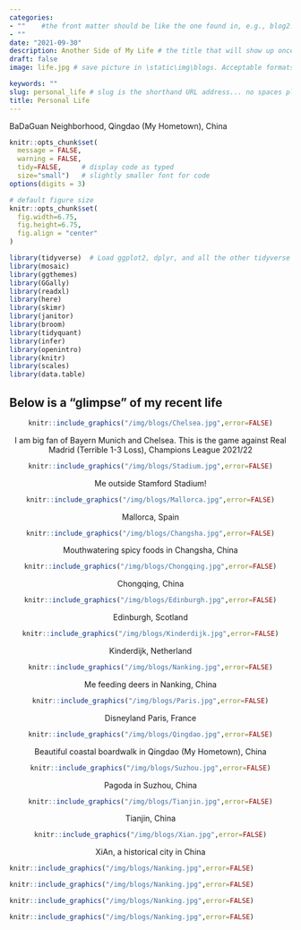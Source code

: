 ```yaml
---
categories:  
- ""    #the front matter should be like the one found in, e.g., blog2.md. It cannot be like the normal Rmd we used
- ""
date: "2021-09-30"
description: Another Side of My Life # the title that will show up once someone gets to this page
draft: false
image: life.jpg # save picture in \static\img\blogs. Acceptable formats= jpg, jpeg, or png . Your iPhone pics wont work

keywords: ""
slug: personal_life # slug is the shorthand URL address... no spaces plz
title: Personal Life
---
```

BaDaGuan Neighborhood, Qingdao (My Hometown), China


```r
knitr::opts_chunk$set(
  message = FALSE, 
  warning = FALSE, 
  tidy=FALSE,     # display code as typed
  size="small")   # slightly smaller font for code
options(digits = 3)

# default figure size
knitr::opts_chunk$set(
  fig.width=6.75, 
  fig.height=6.75,
  fig.align = "center"
)
```

```r
library(tidyverse)  # Load ggplot2, dplyr, and all the other tidyverse packages
library(mosaic)
library(ggthemes)
library(GGally)
library(readxl)
library(here)
library(skimr)
library(janitor)
library(broom)
library(tidyquant)
library(infer)
library(openintro)
library(knitr)
library(scales)                         
library(data.table)  
```


## Below is a "glimpse" of my recent life
<center>

```r
knitr::include_graphics("/img/blogs/Chelsea.jpg",error=FALSE)
```
I am big fan of Bayern Munich and Chelsea. 
This is the game against Real Madrid (Terrible 1-3 Loss), Champions League 2021/22

```r
knitr::include_graphics("/img/blogs/Stadium.jpg",error=FALSE)
```
Me outside Stamford Stadium! 

```r
knitr::include_graphics("/img/blogs/Mallorca.jpg",error=FALSE)
```
Mallorca, Spain

```r
knitr::include_graphics("/img/blogs/Changsha.jpg",error=FALSE)
```
Mouthwatering spicy foods in Changsha, China

```r
knitr::include_graphics("/img/blogs/Chongqing.jpg",error=FALSE)
```
Chongqing, China

```r
knitr::include_graphics("/img/blogs/Edinburgh.jpg",error=FALSE)
```
Edinburgh, Scotland

```r
knitr::include_graphics("/img/blogs/Kinderdijk.jpg",error=FALSE)
```
Kinderdijk, Netherland

```r
knitr::include_graphics("/img/blogs/Nanking.jpg",error=FALSE)
```
Me feeding deers in Nanking, China

```r
knitr::include_graphics("/img/blogs/Paris.jpg",error=FALSE)
```
Disneyland Paris, France

```r
knitr::include_graphics("/img/blogs/Qingdao.jpg",error=FALSE)
```
Beautiful coastal boardwalk in Qingdao (My Hometown), China

```r
knitr::include_graphics("/img/blogs/Suzhou.jpg",error=FALSE)
```
Pagoda in Suzhou, China

```r
knitr::include_graphics("/img/blogs/Tianjin.jpg",error=FALSE)
```
Tianjin, China

```r
knitr::include_graphics("/img/blogs/Xian.jpg",error=FALSE)
```
XiAn, a historical city in China

</center>

```r
knitr::include_graphics("/img/blogs/Nanking.jpg",error=FALSE)
```

```r
knitr::include_graphics("/img/blogs/Nanking.jpg",error=FALSE)
```

```r
knitr::include_graphics("/img/blogs/Nanking.jpg",error=FALSE)
```

```r
knitr::include_graphics("/img/blogs/Nanking.jpg",error=FALSE)
```